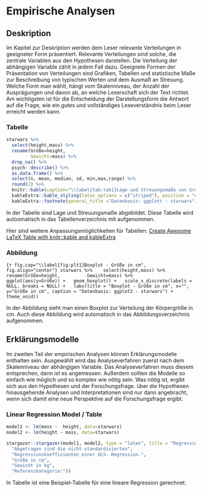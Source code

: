 # Empirische Analysen

## Deskription

Im Kapitel zur Deskription werden dem Leser relevante Verteilungen in geeigneter Form präsentiert. Relevante Verteilungen sind solche, die zentrale Variablen aus den Hypothesen darstellen. Die Verteilung der abhängigen Variable zählt in jedem Fall dazu.
Geeignete Formen der Präsentation von Verteilungen sind Grafiken, Tabellen und statistische Maße zur Beschreibung von typischen Werten und dem Ausmaß an Streuung. Welche Form man wählt, hängt vom Skalenniveau, der Anzahl der Ausprägungen und davon ab, an welche Leserschaft sich der Text richtet. Am wichtigsten ist für die Entscheidung der Darstellungsform die Antwort auf die Frage, wie ein gutes und vollständiges Leseverständnis beim Leser erreicht werden kann.

### Tabelle

```r
starwars %>%
  select(height,mass) %>% 
  rename(Größe=height,
         Gewicht=mass) %>% 
  drop_na() %>% 
  psych::describe() %>% 
  as.data.frame() %>% 
  select(n, mean, median, sd, min,max,range) %>% 
  round(2) %>% 
  knitr::kable(caption="\\label{tab:tab1}Lage und Streuungsmaße von Größe und Gewicht ", booktabs=T) %>% 
  kableExtra::kable_styling(latex_options = c("striped"), position = "center") %>%
  kableExtra::footnote(general_title ="Datenbasis: ggplott - starwars")
```

In der Tabelle \ref{tab:tab1} sind Lage und Streuungsmaße abgebildet.
Diese Tabelle wird autoomatisch in das Tabellenverzeichnis mit aufgenommen.

Hier sind weitere Anpassungsmöglichkeiten für Tabellen: [Create Awesome LaTeX Table with knitr::kable and kableExtra](https://haozhu233.github.io/kableExtra/awesome_table_in_pdf.pdf)

### Abbildung

```{r fig.cap="\\label{fig:plt1}Boxplot - Größe in cm",  fig.align="center"}
starwars %>% 
  select(height,mass) %>% 
  rename(Größe=height,
         Gewicht=mass) %>% 
  ggplot(aes(y=Größe)) +
  geom_boxplot() +
  scale_x_discrete(labels = NULL, breaks = NULL) +
  labs(title = "Boxplot - Größe in cm", x="", y="Größe in cm", caption = "Datenbasis: ggplot2 - starwars") +
  theme_void()
```

In der Abbildung \ref{fig:plt1} sieht man einen Boxplot zur Verteilung der Körpergröße in cm. Auch diese Abbildung wird automatisch in das Abbildungsverzeichnis aufgenommen.

## Erklärungsmodelle

Im zweiten Teil der empirischen Analysen können Erklärungsmodelle enthalten sein. Ausgewählt wird das Analyseverfahren zuerst nach dem Skalenniveau der abhängigen Variable. Das Analyseverfahren muss diesem entsprechen, dann ist es angemessen. Außerdem sollten die Modelle so einfach wie möglich und so komplex wie nötig sein. Was nötig ist, ergibt sich aus den Hypothesen und der Forschungsfrage. über die Hypothesen hinausgehende Analysen und Interpretationen sind nur dann angebracht, wenn sich damit eine neue Perspektive auf die Forschungsfrage ergibt.

### Linear Regression Model / Table

```r
model1 <- lm(mass ~  height, data=starwars)
model2 <- lm(height ~ mass, data=starwars)

stargazer::stargazer(model1, model2, type = "latex", title = "Regressionstabelle - OLS-Regressionen", header = FALSE, notes.align = "l", single.row = TRUE, notes.label = "Notes:", report=('vc*p'), label="tab:linreg1", notes=c(
  "Abgetragen sind die nicht-standardisierten",
  "Regressionskoeffizienten einer OLS- Regression.",
  "Größe in cm",
  "Gewicht in kg",
  "Referenzkategorie:")) 
```

In Tabelle \ref{tab:linreg1} ist eine Beispiel-Tabelle für eine lineare Regression gerechnet.
